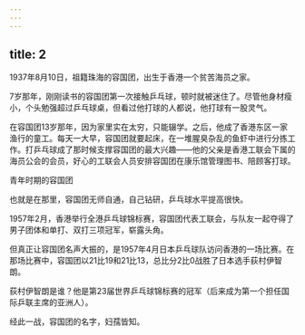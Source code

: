 ```yaml
---
---
---
```

title: 2
---



1937年8月10日，祖籍珠海的容国团，出生于香港一个贫苦海员之家。

7岁那年，刚刚读书的容国团第一次接触乒乓球，顿时就被迷住了。尽管他身材瘦小，个头勉强超过乒乓球桌，但看过他打球的人都说，他打球有一股灵气。

在容国团13岁那年，因为家里实在太穷，只能辍学。之后，他成了香港东区一家渔行的童工。每天一大早，容国团就要起床，在一堆腥臭杂乱的鱼虾中进行分拣工作。打乒乓球成了那时候支撑容国团的最大兴趣——他的父亲是香港工联会下属的海员公会的会员，好心的工联会人员安排容国团在康乐馆管理图书、陪顾客打球。

青年时期的容国团



也就是在那里，容国团无师自通，自己钻研，乒乓球水平提高很快。

1957年2月，香港举行全港乒乓球锦标赛，容国团代表工联会，与队友一起夺得了男子团体和单打、双打三项冠军，崭露头角。

但真正让容国团名声大振的，是1957年4月日本乒乓球队访问香港的一场比赛。在那场比赛中，容国团以21比19和21比13，总比分2比0战胜了日本选手荻村伊智朗。

荻村伊智朗是谁？他是第23届世界乒乓球锦标赛的冠军（后来成为第一个担任国际乒联主席的亚洲人）。

经此一战，容国团的名字，妇孺皆知。